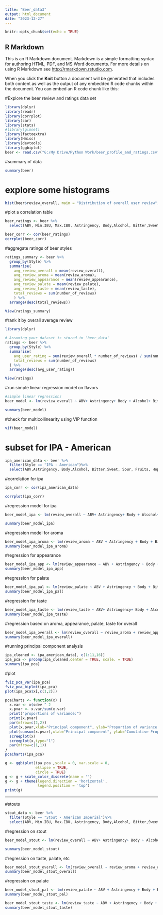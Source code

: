 ---
title: "Beer_data3"
output: html_document
date: "2023-12-27"
---

```{r setup, include=FALSE}
knitr::opts_chunk$set(echo = TRUE)
```

## R Markdown

This is an R Markdown document. Markdown is a simple formatting syntax for authoring HTML, PDF, and MS Word documents. For more details on using R Markdown see <http://rmarkdown.rstudio.com>.

When you click the **Knit** button a document will be generated that includes both content as well as the output of any embedded R code chunks within the document. You can embed an R code chunk like this:

#Explore the beer review and ratings data set
```{r}
library(dplyr)
library(readr)
library(corrplot)
library(car)
library(stats)
#library(glmnet)
library(factoextra)
library(Hmisc)
library(devtools)
library(ggbiplot)
beer <- read.csv("G:/My Drive/Python Work/beer_profile_and_ratings.csv")

```
#summary of data
```{r}
summary(beer)
```

# explore some histograms
```{r}
hist(beer$review_overall, main = "Distribution of overall user review", xlab = "Overall Review rating", col = "purple")
```
#plot a correlation table 

```{r}
beer_ratings <- beer %>% 
  select(ABV, Min.IBU, Max.IBU, Astringency, Body,Alcohol, Bitter,Sweet, Sour, Fruits, Hoppy, Spices, Malty,review_aroma, review_appearance, review_palate,review_taste,review_overall)

beer_corr <- cor(beer_ratings)
corrplot(beer_corr)
```
#aggregate ratings of beer styles

```{r}
ratings_summary <- beer %>%
  group_by(Style) %>%
  summarise(
    avg_review_overall = mean(review_overall),
    avg_review_aroma = mean(review_aroma),
    avg_review_appearance = mean(review_appearance),
    avg_review_palate = mean(review_palate),
    avg_review_taste = mean(review_taste),
    total_reviews = sum(number_of_reviews)
    ) %>%
  arrange(desc(total_reviews))

View(ratings_summary)

```

#rank it by overall average review

```{r}
library(dplyr)

# Assuming your dataset is stored in 'beer_data'
ratings <- beer %>%
  group_by(Style) %>%
  summarise(
    avg_user_rating = sum(review_overall * number_of_reviews) / sum(number_of_reviews),
    total_reviews = sum(number_of_reviews)
  ) %>%
  arrange(desc(avg_user_rating))

View(ratings)

```








#run simple linear regression model on flavors
```{r}
#simple linear regressions
beer_model <- lm(review_overall ~ ABV+ Astringency+ Body + Alcohol+ Bitter+ Sweet+ Sour+ Fruits+ Hoppy+ Spices+ Malty, data = beer_ratings)

summary(beer_model)
```
#check for multicollinearity using VIP function 

```{r}
vif(beer_model)

```
# subset for IPA - American
```{r}

ipa_american_data <- beer %>%
  filter(Style == "IPA - American")%>%
  select(ABV,Astringency, Body,Alcohol, Bitter,Sweet, Sour, Fruits, Hoppy, Spices, Malty,review_aroma, review_appearance, review_palate,review_taste,review_overall)

```

#correlation for ipa
```{r}
ipa_corr <- cor(ipa_american_data)

corrplot(ipa_corr)
```


#regression model for ipa

```{r}
beer_model_ipa <- lm(review_overall ~ ABV+ Astringency+ Body + Alcohol+ Bitter+ Sweet+ Sour+ Fruits+ Hoppy+ Spices+ Malty, data = ipa_american_data)

summary(beer_model_ipa)
```


#regression model for aroma
```{r}


beer_model_ipa_aroma <- lm(review_aroma ~ ABV + Astringency + Body + Bitter + Sweet + Hoppy + Malty, data = ipa_american_data)
summary(beer_model_ipa_aroma)

```

#regression for appearance

```{r}
beer_model_ipa_app <- lm(review_appearance ~ ABV + Astringency + Body + Bitter + Sweet + Hoppy + Malty, data = ipa_american_data)
summary(beer_model_ipa_app)
```
#regression for palate

```{r}
beer_model_ipa_pal <- lm(review_palate ~ ABV + Astringency + Body + Bitter + Sweet + Hoppy + Malty, data = ipa_american_data)
summary(beer_model_ipa_pal)
```
#regression for taste

```{r}
beer_model_ipa_taste <- lm(review_taste ~ ABV+ Astringency+ Body + Alcohol+ Bitter+ Sweet+ Sour+ Fruits+ Hoppy+ Spices+ Malty, data = ipa_american_data)
summary(beer_model_ipa_taste)
```
#regression based on aroma, appearance, palate, taste for overall

```{r}
beer_model_ipa_overall <- lm(review_overall ~ review_aroma + review_appearance + review_palate + review_taste, data = ipa_american_data)
summary(beer_model_ipa_overall)
```

#running principal component analysis
```{r}
ipa_cleaned <- ipa_american_data[, c(1:11,16)]
ipa_pca <- prcomp(ipa_cleaned,center = TRUE, scale. = TRUE)
summary(ipa_pca)
```
#plot
```{r}
fviz_pca_var(ipa_pca)
fviz_pca_biplot(ipa_pca)
plot(ipa_pca$x[,c(1,2)])

```

```{r}
pcaCharts <- function(x) {
  x.var <- x$sdev ^ 2
  x.pvar <- x.var/sum(x.var)
  print("proportions of variance:")
  print(x.pvar)
  par(mfrow=c(2,2))
  plot(x.pvar,xlab="Principal component", ylab="Proportion of variance explained", ylim=c(0,1), type='b')
  plot(cumsum(x.pvar),xlab="Principal component", ylab="Cumulative Proportion of variance explained", ylim=c(0,1), type='b')
  screeplot(x)
  screeplot(x,type="l")
  par(mfrow=c(1,1))
}
pcaCharts(ipa_pca)
```
```{r}
g <- ggbiplot(ipa_pca ,scale = 0, var.scale = 0,
              ellipse = TRUE,
              circle = TRUE)
g <- g + scale_color_discrete(name = '')
g <- g + theme(legend.direction = 'horizontal',
               legend.position = 'top')
print(g)
```














--------------------------------------------------------------------------------------------------------------------------------------------------------------
#stouts

```{r}
stout_data <- beer %>%
  filter(Style == "Stout - American Imperial")%>%
  select(ABV, Min.IBU, Max.IBU, Astringency, Body,Alcohol, Bitter,Sweet, Sour, Fruits, Hoppy, Spices, Malty,review_aroma, review_appearance, review_palate,review_taste,review_overall)
```

#regression on stout
```{r}
beer_model_stout <- lm(review_overall ~ ABV+ Astringency+ Body + Alcohol+ Bitter+ Sweet+ Sour+ Fruits+ Hoppy+ Spices+ Malty, data = stout_data)

summary(beer_model_stout)
```
#regression on taste, palate, etc

```{r}
beer_model_stout_overall <- lm(review_overall ~ review_aroma + review_appearance + review_palate + review_taste, data = stout_data)
summary(beer_model_stout_overall)
```
#regression on palate

```{r}
beer_model_stout_pal <- lm(review_palate ~ ABV + Astringency + Body + Bitter + Sweet + Hoppy + Malty, data = stout_data)
summary(beer_model_stout_pal)
```

```{r}
beer_model_stout_taste <- lm(review_taste ~ ABV + Astringency + Body + Bitter + Sweet + Hoppy + Malty, data = stout_data)
summary(beer_model_stout_taste)
```

